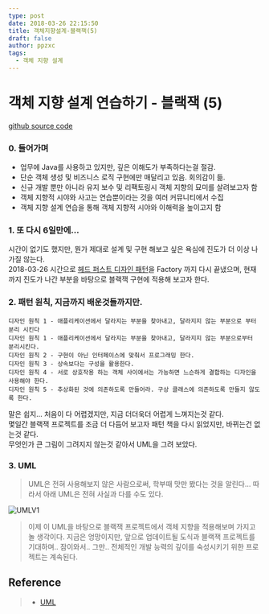 ```yaml
---
type: post
date: 2018-03-26 22:15:50
title: 객체지향설계-블랙잭(5)
draft: false
author: ppzxc
tags:
  - 객체 지향 설계
---
```


# 객체 지향 설계 연습하기 - 블랙잭 (5)

[github source code](https://github.com/JungHa-Cho/BlackJack)

### 0. 들어가며

- 업무에 Java를 사용하고 있지만, 깊은 이해도가 부족하다는걸 절감.
- 단순 객체 생성 및 비즈니스 로직 구현에만 매달리고 있음. 회의감이 듦.
- 신규 개발 뿐만 아니라 유지 보수 및 리팩토링시 객체 지향의 묘미를 살려보고자 함
- 객체 지향적 시야와 사고는 연습뿐이라는 것을 여러 커뮤니티에서 수집
- 객체 지향 설계 연습을 통해 객체 지향적 시야와 이해력을 높이고지 함

### 1. 또 다시 6일만에...

시간이 없기도 했지만, 뭔가 제대로 설계 및 구현 해보고 싶은 욕심에 진도가 더 이상 나가질 않는다.  
2018-03-26 시간으로 [헤드 퍼스트 디자인 패턴](https://github.com/JungHa-Cho/HeadFirstDesignPattern)을 Factory 까지 다시 끝냈으며, 현재까지 진도가 나간 부분을 바탕으로 블랙잭 구현에 적용해 보고자 한다.

### 2. 패턴 원칙, 지금까지 배운것들까지만.

`디자인 원칙 1 - 애플리케이션에서 달라지는 부분을 찾아내고, 달라지지 않는 부분으로 부터 분리 시킨다`  
`디자인 원칙 1 - 애플리케이션에서 달라지는 부분을 찾아내고, 달라지지 않는 부분으로부터 분리시킨다.`  
`디자인 원칙 2 - 구현이 아닌 인터페이스에 맞춰서 프로그래밍 한다.`  
`디자인 원칙 3 - 상속보다는 구성을 활용한다.`  
`디자인 원칙 4 - 서로 상호작용 하는 객체 사이에서는 가능하면 느슨하게 결합하는 디자인을 사용해야 한다.`  
`디자인 원칙 5 - 추상화된 것에 의존하도록 만들어라. 구상 클래스에 의존하도록 만들지 않도록 한다.`

말은 쉽지... 처음이 다 어렵겠지만, 지금 더더욱더 어렵게 느껴지는것 같다.  
몇일간 블랙잭 프로젝트를 조금 더 다듬어 보고자 패턴 책을 다시 읽었지만, 바뀌는건 없는것 같다.  
무엇인가 큰 그림이 그려지지 않는것 같아서 UML을 그려 보았다.

### 3. UML

> UML은 전혀 사용해보지 않은 사람으로써, 학부때 맛만 봤다는 것을 알린다... 따라서 아래 UML은 전혀 사실과 다를 수도 있다.

![UMLV1](https://github.com/ppzxc/ppzxc.github.io/blob/master/content/images/BLACKJACK_v1.JPG)

> 이제 이 UML을 바탕으로 블랙잭 프로젝트에서 객체 지향을 적용해보며 가지고 놀 생각이다.
> 지금은 엉망이지만, 앞으로 업데이트될 도식과 블랙잭 프로젝트를 기대하며.. 잠이와서.. 그만..
> 전체적인 개발 능력의 깊이를 숙성시키기 위한 프로젝트는 계속된다.

## Reference

> - [UML](http://geniusduck.tistory.com/entry/UML-%EA%B8%B0%EB%B3%B8%ED%8E%B8-%EA%B8%B0%EB%B3%B8-%ED%91%9C%EA%B8%B0-%ED%98%95%EC%8B%9D-%EB%B0%8F-%EA%B4%80%EA%B3%84%ED%91%9C%ED%98%84%EB%B2%95)
